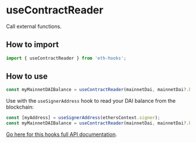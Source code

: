 # useContractReader

Call external functions.

## How to import

```typescript
import { useContractReader } from 'eth-hooks';
```

## How to use

```typescript
const myMainnetDAIBalance = useContractReader(mainnetDai, mainnetDai?.balanceOf, [myAddress ?? '']);
```

Use with the `useSignerAddress` hook to read your DAI balance from the blockchain:

```typescript
const [myAddress] = useSignerAddress(ethersContext.signer);
const myMainnetDAIBalance = useContractReader(mainnetDai, mainnetDai?.balanceOf, [myAddress ?? '']);
```

[Go here for this hooks full API documentation](../../api/modules/Hooks#usecontractreader).
